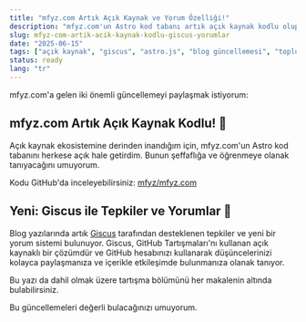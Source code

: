 ```yaml
---
title: "mfyz.com Artık Açık Kaynak ve Yorum Özelliği!"
description: "mfyz.com'un Astro kod tabanı artık açık kaynak kodlu olup, blog yazıları için Giscus destekli yeni bir tepki ve yorum sistemi eklenmiştir."
slug: mfyz-com-artik-acik-kaynak-kodlu-giscus-yorumlar
date: "2025-06-15"
tags: ["açık kaynak", "giscus", "astro.js", "blog güncellemesi", "topluluk"]
status: ready
lang: "tr"
---
```


mfyz.com'a gelen iki önemli güncellemeyi paylaşmak istiyorum:

## mfyz.com Artık Açık Kaynak Kodlu! 🚀

Açık kaynak ekosistemine derinden inandığım için, mfyz.com'un Astro kod tabanını herkese açık hale getirdim. Bunun şeffaflığa ve öğrenmeye olanak tanıyacağını umuyorum.

Kodu GitHub'da inceleyebilirsiniz: [mfyz/mfyz.com](https://github.com/mfyz/mfyz.com)

## Yeni: Giscus ile Tepkiler ve Yorumlar 💬

Blog yazılarında artık [Giscus](https://giscus.app/) tarafından desteklenen tepkiler ve yeni bir yorum sistemi bulunuyor. Giscus, GitHub Tartışmaları'nı kullanan açık kaynaklı bir çözümdür ve GitHub hesabınızı kullanarak düşüncelerinizi kolayca paylaşmanıza ve içerikle etkileşimde bulunmanıza olanak tanıyor.

Bu yazı da dahil olmak üzere tartışma bölümünü her makalenin altında bulabilirsiniz.

Bu güncellemeleri değerli bulacağınızı umuyorum.
